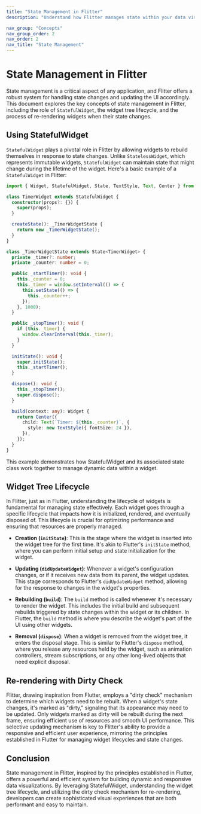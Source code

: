 ```yaml
---
title: "State Management in Flitter"
description: "Understand how Flitter manages state within your data visualizations, utilizing StatefulWidget, widget lifecycle, and efficient re-rendering mechanisms."

nav_group: "Concepts"
nav_group_order: 2
nav_order: 2
nav_title: "State Management"
---
```

# State Management in Flitter

State management is a critical aspect of any application, and Flitter offers a robust system for handling state changes and updating the UI accordingly. This document explores the key concepts of state management in Flitter, including the role of `StatefulWidget`, the widget tree lifecycle, and the process of re-rendering widgets when their state changes.

## Using StatefulWidget

`StatefulWidget` plays a pivotal role in Flitter by allowing widgets to rebuild themselves in response to state changes. Unlike `StatelessWidget`, which represents immutable widgets, `StatefulWidget` can maintain state that might change during the lifetime of the widget. Here's a basic example of a `StatefulWidget` in Flitter:

```typescript
import { Widget, StatefulWidget, State, TextStyle, Text, Center } from '@meursyphus/flitter';

class TimerWidget extends StatefulWidget {
  constructor(props?: {}) {
    super(props);
  }

  createState(): _TimerWidgetState {
    return new _TimerWidgetState();
  }
}

class _TimerWidgetState extends State<TimerWidget> {
  private _timer?: number;
  private _counter: number = 0;

  public _startTimer(): void {
    this._counter = 0;
    this._timer = window.setInterval(() => {
      this.setState(() => {
        this._counter++;
      });
    }, 1000);
  }

  public _stopTimer(): void {
    if (this._timer) {
      window.clearInterval(this._timer);
    }
  }

  initState(): void {
    super.initState();
    this._startTimer();
  }

  dispose(): void {
    this._stopTimer();
    super.dispose();
  }

  build(context: any): Widget {
    return Center({
      child: Text(`Timer: ${this._counter}`, {
        style: new TextStyle({ fontSize: 24 }),
      }),
    });
  }
}
```
This example demonstrates how StatefulWidget and its associated state class work together to manage dynamic data within a widget.

## Widget Tree Lifecycle

In Flitter, just as in Flutter, understanding the lifecycle of widgets is fundamental for managing state effectively. Each widget goes through a specific lifecycle that impacts how it is initialized, rendered, and eventually disposed of. This lifecycle is crucial for optimizing performance and ensuring that resources are properly managed.

- **Creation (`initState`)**: This is the stage where the widget is inserted into the widget tree for the first time. It's akin to Flutter's `initState` method, where you can perform initial setup and state initialization for the widget.

- **Updating (`didUpdateWidget`)**: Whenever a widget's configuration changes, or if it receives new data from its parent, the widget updates. This stage corresponds to Flutter's `didUpdateWidget` method, allowing for the response to changes in the widget's properties.

- **Rebuilding (`build`)**: The `build` method is called whenever it's necessary to render the widget. This includes the initial build and subsequent rebuilds triggered by state changes within the widget or its children. In Flutter, the `build` method is where you describe the widget's part of the UI using other widgets.

- **Removal (`dispose`)**: When a widget is removed from the widget tree, it enters the disposal stage. This is similar to Flutter's `dispose` method, where you release any resources held by the widget, such as animation controllers, stream subscriptions, or any other long-lived objects that need explicit disposal.

## Re-rendering with Dirty Check

Flitter, drawing inspiration from Flutter, employs a "dirty check" mechanism to determine which widgets need to be rebuilt. When a widget's state changes, it's marked as "dirty," signaling that its appearance may need to be updated. Only widgets marked as dirty will be rebuilt during the next frame, ensuring efficient use of resources and smooth UI performance.
This selective updating mechanism is key to Flitter's ability to provide a responsive and efficient user experience, mirroring the principles established in Flutter for managing widget lifecycles and state changes.

## Conclusion
State management in Flitter, inspired by the principles established in Flutter, offers a powerful and efficient system for building dynamic and responsive data visualizations. By leveraging StatefulWidget, understanding the widget tree lifecycle, and utilizing the dirty check mechanism for re-rendering, developers can create sophisticated visual experiences that are both performant and easy to maintain.

